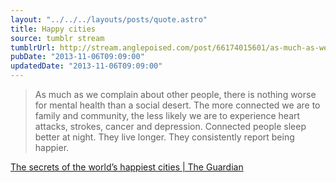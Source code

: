 ```yaml
---
layout: "../../../layouts/posts/quote.astro"
title: Happy cities
source: tumblr stream
tumblrUrl: http://stream.anglepoised.com/post/66174015601/as-much-as-we-complain-about-other-people-there
pubDate: "2013-11-06T09:09:00"
updatedDate: "2013-11-06T09:09:00"
---
```


> As much as we complain about other people, there is nothing worse for mental health than a social desert. The more connected we are to family and community, the less likely we are to experience heart attacks, strokes, cancer and depression. Connected people sleep better at night. They live longer. They consistently report being happier.

[The secrets of the world’s happiest cities | The Guardian](http://www.theguardian.com/society/2013/nov/01/secrets-worlds-happiest-cities-commute-property-prices)
